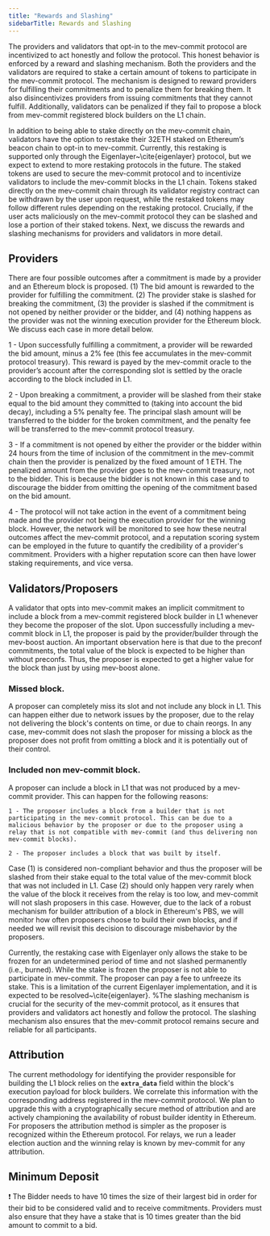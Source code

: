 ```yaml
---
title: "Rewards and Slashing"
sidebarTitle: Rewards and Slashing
---
```


The providers and validators that opt-in to the mev-commit protocol are incentivized to act honestly and follow the protocol. This honest behavior is enforced by a reward and slashing mechanism. Both the providers and the validators are required to stake a certain amount of tokens to participate in the mev-commit protocol. The mechanism is designed to reward providers for fulfilling their commitments and to penalize them for breaking them. It also disincentivizes providers from issuing commitments that they cannot fulfill. Additionally, validators can be penalized if they fail to propose a block from mev-commit registered block builders on the L1 chain.

In addition to being able to stake directly on the mev-commit chain, validators have the option to restake their 32ETH staked on Ethereum’s beacon chain to opt-in to mev-commit. Currently, this restaking is supported only through the Eigenlayer~\cite{eigenlayer} protocol, but we expect to extend to more restaking protocols in the future. The staked tokens are used to secure the mev-commit protocol and to incentivize validators to include the mev-commit blocks in the L1 chain. Tokens staked directly on the mev-commit chain through its validator registry contract can be withdrawn by the user upon request, while the restaked tokens may follow different rules depending on the restaking protocol. Crucially, if the user acts maliciously on the mev-commit protocol they can be slashed and lose a portion of their staked tokens. Next, we discuss the rewards and slashing mechanisms for providers and validators in more detail.

## Providers
There are four possible outcomes after a commitment is made by a provider and an Ethereum block is proposed. (1) The bid amount is rewarded to the provider for fulfilling the commitment. (2) The provider stake is slashed for breaking the commitment, (3) the provider is slashed if the commitment is not opened by neither provider or the bidder, and (4) nothing happens as the provider was not the winning execution provider for the Ethereum block. We discuss each case in more detail below.

1 - Upon successfully fulfilling a commitment, a provider will be rewarded the bid amount, minus a 2\% fee (this fee accumulates in the mev-commit protocol treasury). This reward is payed by the mev-commit oracle to the provider’s account after the corresponding slot is settled by the oracle according to the block included in L1.

2 - Upon breaking a commitment, a provider will be slashed from their stake equal to the bid amount they committed to (taking into account the bid decay), including a 5\% penalty fee. The principal slash amount will be transferred to the bidder for the broken commitment, and the penalty fee will be transferred to the mev-commit protocol treasury.

3 - If a commitment is not opened by either the provider or the bidder within 24 hours from the time of inclusion of the commitment in the mev-commit chain then the provider is penalized by the fixed amount of 1 ETH. The penalized amount from the provider goes to the mev-commit treasury, not to the bidder. This is because the bidder is not known in this case and to discourage the bidder from omitting the opening of the commitment based on the bid amount.

4 - The protocol will not take action in the event of a commitment being made and the provider not being the execution provider for the winning block. However, the network will be monitored to see how these neutral outcomes affect the mev-commit protocol, and a reputation scoring system can be employed in the future to quantify the credibility of a provider's commitment. Providers with a higher reputation score can then have lower staking requirements, and vice versa. 


## Validators/Proposers
A validator that opts into mev-commit makes an implicit commitment to include a block from a mev-commit registered block builder in L1 whenever they become the proposer of the slot. Upon successfully including a mev-commit block in L1, the proposer is paid by the provider/builder through the mev-boost auction. An important observation here is that due to the preconf commitments, the total value of the block is expected to be higher than without preconfs. Thus, the proposer is expected to get a higher value for the block than just by using mev-boost alone.

### Missed block. 
A proposer can completely miss its slot and not include any block in L1. This can happen either due to network issues by the proposer, due to the relay not delivering the block's contents on time, or due to chain reorgs. In any case, mev-commit does not slash the proposer for missing a block as the proposer does not profit from omitting a block and it is potentially out of their control.

### Included non mev-commit block.
 A proposer can include a block in L1 that was not produced by a mev-commit provider. This can happen for the following reasons:

    1 - The proposer includes a block from a builder that is not participating in the mev-commit protocol. This can be due to a malicious behavior by the proposer or due to the proposer using a relay that is not compatible with mev-commit (and thus delivering non mev-commit blocks).

    2 - The proposer includes a block that was built by itself.
    
Case (1) is considered non-compliant behavior and thus the proposer will be slashed from their stake equal to the total value of the mev-commit block that was not included in L1. Case (2) should only happen very rarely when the value of the block it receives from the relay is too low, and mev-commit will not slash proposers in this case. However, due to the lack of a robust mechanism for builder attribution of a block in Ethereum's PBS, we will monitor how often proposers choose to build their own blocks, and if needed we will revisit this decision to discourage misbehavior by the proposers.

Currently, the restaking case with Eigenlayer only allows the stake to be frozen for an undetermined period of time and not slashed permanently (i.e., burned). While the stake is frozen the proposer is not able to participate in mev-commit. The proposer can pay a fee to unfreeze its stake. This is a limitation of the current Eigenlayer implementation, and it is expected to be resolved~\cite{eigenlayer}. %The slashing mechanism is crucial for the security of the mev-commit protocol, as it ensures that providers and validators act honestly and follow the protocol. The slashing mechanism also ensures that the mev-commit protocol remains secure and reliable for all participants.

## Attribution

The current methodology for identifying the provider responsible for building the L1 block relies on the **`extra_data`** field within the block's execution payload for block builders. We correlate this information with the corresponding address registered in the mev-commit protocol. We plan to upgrade this with a cryptographically secure method of attribution and are actively championing the availability of robust builder identity in Ethereum.
For proposers the attribution method is simpler as the proposer is recognized within the Ethereum protocol. For relays, we run a leader election auction and the winning relay is known by mev-commit for any attribution.

## Minimum Deposit

❗ The Bidder needs to have 10 times the size of their largest bid in order for their bid to be considered valid and to receive commitments. Providers must also ensure that they have a stake that is 10 times greater than the bid amount to commit to a bid.







